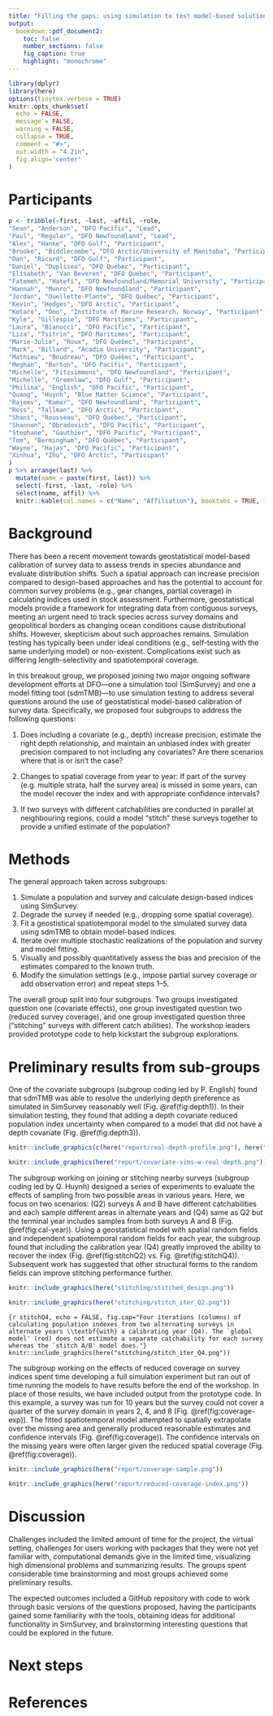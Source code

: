 ```yaml
---
title: "Filling the gaps: using simulation to test model-based solutions to survey problems"
output:
  bookdown::pdf_document2:
    toc: false
    number_sections: false
    fig_caption: true
    highlight: "monochrome"
---
```


```r
library(dplyr)
library(here)
options(tinytex.verbose = TRUE)
knitr::opts_chunk$set(
  echo = FALSE,
  message = FALSE,
  warning = FALSE,
  collapse = TRUE,
  comment = "#>",
  out.width = "4.2in",
  fig.align='center'
)
```

# Participants

```r
p <- tribble(~first, ~last, ~affil, ~role,
"Sean", "Anderson", "DFO Pacific", "Lead",
"Paul", "Regular", "DFO Newfoundland", "Lead",
"Alex", "Hanke", "DFO Gulf", "Participant",
"Brooke", "Biddlecombe", "DFO Arctic/University of Manitoba", "Participant",
"Dan", "Ricard", "DFO Gulf", "Participant",
"Daniel", "Duplisea", "DFO Québec", "Participant",
"Elisabeth", "Van Beveren", "DFO Québec", "Participant",
"Fatemeh", "Hatefi", "DFO Newfoundland/Memorial University", "Participant",
"Hannah", "Munro", "DFO Newfoundland", "Participant",
"Jordan", "Ouellette-Plante", "DFO Québec", "Participant",
"Kevin", "Hedges", "DFO Arctic", "Participant",
"Kotaro", "Ono", "Institute of Marine Research, Norway", "Participant",
"Kyle", "Gillespie", "DFO Maritimes", "Participant",
"Laura", "Bianucci", "DFO Pacific", "Participant",
"Liza", "Tsitrin", "DFO Maritimes", "Participant",
"Marie-Julie", "Roux", "DFO Québec", "Participant",
"Mark", "Billard", "Acadia University", "Participant",
"Mathieu", "Boudreau", "DFO Québec", "Participant",
"Meghan", "Burton", "DFO Pacific", "Participant",
"Michelle", "Fitzsimmons", "DFO Newfoundland", "Participant",
"Michelle", "Greenlaw", "DFO Gulf", "Participant",
"Philina", "English", "DFO Pacific", "Participant",
"Quang", "Huynh", "Blue Matter Science", "Participant",
"Rajeev", "Kumar", "DFO Newfoundland", "Participant",
"Ross", "Tallman", "DFO Arctic", "Participant",
"Shani", "Rousseau", "DFO Québec", "Participant",
"Shannon", "Obradovich", "DFO Pacific", "Participant",
"Stephane", "Gauthier", "DFO Pacific", "Participant",
"Tom", "Bermingham", "DFO Québec", "Participant",
"Wayne", "Hajas", "DFO Pacific", "Participant",
"Xinhua", "Zhu", "DFO Arctic", "Participant"
)
p %>% arrange(last) %>% 
  mutate(name = paste(first, last)) %>% 
  select(-first, -last, -role) %>%
  select(name, affil) %>% 
  knitr::kable(col.names = c("Name", "Affiliation"), booktabs = TRUE, linesep = "")
```

# Background

There has been a recent movement towards geostatistical model-based calibration of survey data to assess trends in species abundance and evaluate distribution shifts.
Such a spatial approach can increase precision compared to design-based approaches and has the potential to account for common survey problems (e.g., gear changes, partial coverage) in calculating indices used in stock assessment.
Furthermore, geostatistical models provide a framework for integrating data from contiguous surveys, meeting an urgent need to track species across survey domains and geopolitical borders as changing ocean conditions cause distributional shifts.
However, skepticism about such approaches remains.
Simulation testing has typically been under ideal conditions (e.g., self-testing with the same underlying model) or non-existent.
Complications exist such as differing length-selectivity and spatiotemporal coverage.

In this breakout group, we proposed joining two major ongoing software development efforts at DFO---one a simulation tool (SimSurvey) and one a model fitting tool (sdmTMB)---to use simulation testing to address several questions around the use of geostatistical model-based calibration of survey data. Specifically, we proposed four subgroups to address the following questions:

1. Does including a covariate (e.g., depth) increase precision, estimate the right depth relationship, and maintain an unbiased index with greater precision compared to not including any covariates? Are there scenarios where that is or isn't the case?

2. Changes to spatial coverage from year to year: If part of the survey (e.g. multiple strata, half the survey area) is missed in some years, can the model recover the index and with appropriate confidence intervals?

3. If two surveys with different catchabilities are conducted in parallel at neighbouring regions, could a model "stitch" these surveys together to provide a unified estimate of the population?

# Methods

The general approach taken across subgroups:

1. Simulate a population and survey and calculate design-based indices using SimSurvey.
2. Degrade the survey if needed (e.g., dropping some spatial coverage).
3. Fit a geostistical spatiotemporal model to the simulated survey data using sdmTMB to obtain model-based indices.
4. Iterate over multiple stochastic realizations of the population and survey and model fitting.
5. Visually and possibly quantitatively assess the bias and precision of the estimates compared to the known truth.
6. Modify the simulation settings (e.g., impose partial survey coverage or add observation error) and repeat steps 1--5.

The overall group split into four subgroups. Two groups investigated question one (covariate effects), one group investigated question two (reduced survey coverage), and one group investigated question three ("stitching" surveys with different catch abilities).
The workshop leaders provided prototype code to help kickstart the subgroup explorations.

# Preliminary results from sub-groups

One of the covariate subgroups (subgroup coding led by P. English) found that sdmTMB was able to resolve the underlying depth preference as simulated in SimSurvey reasonably well (Fig. \@ref(fig:depth1)).
In their simulation testing, they found that adding a depth covariate reduced population index uncertainty when compared to a model that did not have a depth covariate (Fig. \@ref(fig:depth3)).

```r
knitr::include_graphics(c(here("report/real-depth-profile.png"), here("report/depth-estimate.png")))
```

```r
knitr::include_graphics(here("report/covariate-sims-w-real-depth.png"))
```

The subgroup working on joining or stitching nearby surveys (subgroup coding led by Q. Huynh) designed a series of experiments to evaluate the effects of sampling from two possible areas in various years. Here, we focus on two scenarios: (Q2) surveys A and B have different catchabilities and each sample different areas in alternate years and (Q4) same as Q2 but the terminal year includes samples from both surveys A and B (Fig. \@ref(fig:cal-year)). Using a geostatistical model with spatial random fields and independent spatiotemporal random fields for each year, the subgroup found that including the calibration year (Q4) greatly improved the ability to recover the index (Fig. \@ref(fig:stitchQ2) vs. Fig. \@ref(fig:stitchQ4)). Subsequent work has suggested that other structural forms to the random fields can improve stitching performance further.

```r
knitr::include_graphics(here("stitching/stitched_design.png"))
```

```r
knitr::include_graphics(here("stitching/stitch_iter_Q2.png"))
```

```{r stitchQ4, echo = FALSE, fig.cap="Four iterations (columns) of calculating population indexes from two alternating surveys in alternate years \\textbf{with} a calibrating year (Q4). The `global model' (red) does not estimate a separate catchability for each survey whereas the `stitch A/B' model does."}
knitr::include_graphics(here("stitching/stitch_iter_Q4.png"))
```

The subgroup working on the effects of reduced coverage on survey indices spent time developing a full simulation experiment but ran out of time running the models to have results before the end of the workshop.
In place of those results, we have included output from the prototype code.
In this example, a survey was run for 10 years but the survey could not cover a quarter of the survey domain in years 2, 4, and 8 (Fig. \@ref(fig:coverage-exp)).
The fitted spatiotemporal model attempted to spatially extrapolate over the missing area and generally produced reasonable estimates and confidence intervals (Fig. \@ref(fig:coverage)).
The confidence intervals on the missing years were often larger given the reduced spatial coverage (Fig. \@ref(fig:coverage)).

```r
knitr::include_graphics(here("report/coverage-sample.png"))
```

```r
knitr::include_graphics(here("report/reduced-coverage-index.png"))
```

\clearpage

# Discussion

Challenges included the limited amount of time for the project, the virtual setting, challenges for users working with packages that they were not yet familiar with, computational demands give in the limited time, visualizing high dimensional problems and summarizing results. The groups spent considerable time brainstorming and most groups achieved some preliminary results.

The expected outcomes included a GitHub repository with code to  work through basic versions of the questions proposed, having the participants gained some familiarity with the tools, obtaining ideas for additional functionality in SimSurvey, and brainstorming interesting questions that could be explored in the future.

# Next steps

# References
